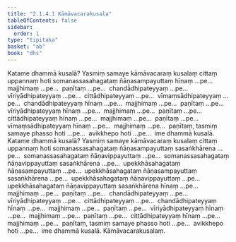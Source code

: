 ```yaml
---
title: "2.1.4.1 Kāmāvacarakusala"
tableOfContents: false
sidebar:
  order: 1
type: "tipitaka"
basket: "ab"
book: "dhs"
---
```



<DynamicBreadcrumb />

<Division number="269" book="dhs" bookNo="29" page="69">

<Paragraph number="720" book="dhs">
Katame dhammā kusalā? Yasmiṃ samaye kāmāvacaraṃ kusalaṃ cittaṃ uppannaṃ hoti somanassasahagataṃ ñāṇasampayuttaṃ hīnaṃ …pe…  majjhimaṃ …pe…  paṇītaṃ …pe…  chandādhipateyyaṃ …pe…  vīriyādhipateyyaṃ …pe…  cittādhipateyyaṃ …pe…  vīmaṃsādhipateyyaṃ …pe…  chandādhipateyyaṃ hīnaṃ …pe…  majjhimaṃ …pe…  paṇītaṃ …pe…  vīriyādhipateyyaṃ hīnaṃ …pe…  majjhimaṃ …pe…  paṇītaṃ …pe…  cittādhipateyyaṃ hīnaṃ …pe…  majjhimaṃ …pe…  paṇītaṃ …pe…  vīmaṃsādhipateyyaṃ hīnaṃ …pe…  majjhimaṃ …pe…  paṇītaṃ, tasmiṃ samaye phasso hoti …pe…  avikkhepo hoti …pe…  ime dhammā kusalā.
</Paragraph>

</Division>
<Division number="270" book="dhs" bookNo="29" page="69">

<Paragraph number="721" book="dhs">
Katame dhammā kusalā? Yasmiṃ samaye kāmāvacaraṃ kusalaṃ cittaṃ uppannaṃ hoti somanassasahagataṃ ñāṇasampayuttaṃ sasaṅkhārena …pe…  somanassasahagataṃ ñāṇavippayuttaṃ …pe…  somanassasahagataṃ ñāṇavippayuttaṃ sasaṅkhārena …pe…  upekkhāsahagataṃ ñāṇasampayuttaṃ …pe…  upekkhāsahagataṃ ñāṇasampayuttaṃ sasaṅkhārena …pe…  upekkhāsahagataṃ ñāṇavippayuttaṃ …pe…  upekkhāsahagataṃ ñāṇavippayuttaṃ sasaṅkhārena hīnaṃ …pe…  majjhimaṃ …pe…  paṇītaṃ …pe…  chandādhipateyyaṃ …pe…  vīriyādhipateyyaṃ …pe…  cittādhipateyyaṃ …pe…  chandādhipateyyaṃ hīnaṃ …pe…  majjhimaṃ …pe…  paṇītaṃ …pe…  vīriyādhipateyyaṃ hīnaṃ …pe…  majjhimaṃ …pe…  paṇītaṃ …pe…  cittādhipateyyaṃ hīnaṃ …pe…  majjhimaṃ …pe…  paṇītaṃ, tasmiṃ samaye phasso hoti …pe…  avikkhepo hoti …pe…  ime dhammā kusalā.

</Paragraph>
</Division>

<Paragraph number="722" type="center" book="dhs">
Kāmāvacarakusalaṃ.
</Paragraph>